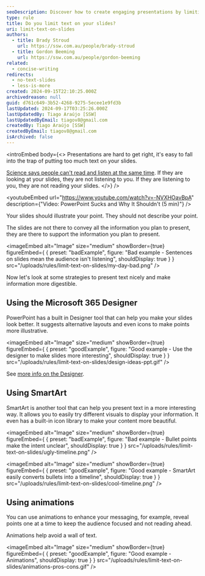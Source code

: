 ```yaml
---
seoDescription: Discover how to create engaging presentations by limiting text on your slides
type: rule
title: Do you limit text on your slides?
uri: limit-text-on-slides
authors:
  - title: Brady Stroud
    url: https://ssw.com.au/people/brady-stroud
  - title: Gordon Beeming
    url: https://ssw.com.au/people/gordon-beeming
related:
  - concise-writing
redirects:
  - no-text-slides
  - less-is-more
created: 2024-09-15T22:10:25.000Z
archivedreason: null
guid: d761c649-3b52-4268-9275-5ecee1e9fd3b
lastUpdated: 2024-09-17T03:25:26.000Z
lastUpdatedBy: Tiago Araújo [SSW]
lastUpdatedByEmail: tiagov8@gmail.com
createdBy: Tiago Araújo [SSW]
createdByEmail: tiagov8@gmail.com
isArchived: false
---
```


<introEmbed
  body={<>
Presentations are hard to get right, it's easy to fall into the trap of putting too much text on your slides.

[Science says people can't read and listen at the same time](https://www.linkedin.com/pulse/science-says-you-cant-read-listen-same-time-andrea-pacini). If they are looking at your slides, they are not listening to you. If they are listening to you, they are not reading your slides.
  </>}
/>

<youtubeEmbed url="https://www.youtube.com/watch?v=-NVXHOavBpA" description={"Video: PowerPoint Sucks and Why It Shouldn't (5 min)"} />


Your slides should illustrate your point. They should not describe your point.

The slides are not there to convey all the information you plan to present, they are there to support the information you plan to present.

<imageEmbed
  alt="Image"
  size="medium"
  showBorder={true}
  figureEmbed={ {
    preset: "badExample",
    figure: "Bad example - Sentences on slides mean the audience isn't listening",
    shouldDisplay: true
  } }
  src="/uploads/rules/limit-text-on-slides/my-day-bad.png"
/>


Now let's look at some strategies to present text nicely and make information more digestible.

## Using the Microsoft 365 Designer

PowerPoint has a built in Designer tool that can help you make your slides look better. It suggests alternative layouts and even icons to make points more illustrative.

<imageEmbed
  alt="Image"
  size="medium"
  showBorder={true}
  figureEmbed={ {
    preset: "goodExample",
    figure: "Good example - Use the designer to make slides more interesting",
    shouldDisplay: true
  } }
  src="/uploads/rules/limit-text-on-slides/design-ideas-ppt.gif"
/>


See [more info on the Designer](https://support.microsoft.com/en-us/office/create-professional-slide-layouts-with-designer-53c77d7b-dc40-45c2-b684-81415eac0617).

## Using SmartArt

SmartArt is another tool that can help you present text in a more interesting way. It allows you to easily try different visuals to display your information. It even has a built-in icon library to make your content more beautiful.

<imageEmbed
  alt="Image"
  size="medium"
  showBorder={true}
  figureEmbed={ {
    preset: "badExample",
    figure: "Bad example - Bullet points make the intent unclear",
    shouldDisplay: true
  } }
  src="/uploads/rules/limit-text-on-slides/ugly-timeline.png"
/>


<imageEmbed
  alt="Image"
  size="medium"
  showBorder={true}
  figureEmbed={ {
    preset: "goodExample",
    figure: "Good example - SmartArt easily converts bullets into a timeline",
    shouldDisplay: true
  } }
  src="/uploads/rules/limit-text-on-slides/cool-timeline.png"
/>


## Using animations

You can use animations to enhance your messaging, for example, reveal points one at a time to keep the audience focused and not reading ahead.

Animations help avoid a wall of text.

<imageEmbed
  alt="Image"
  size="medium"
  showBorder={true}
  figureEmbed={ {
    preset: "goodExample",
    figure: "Good example - Animations",
    shouldDisplay: true
  } }
  src="/uploads/rules/limit-text-on-slides/animations-pros-cons.gif"
/>
